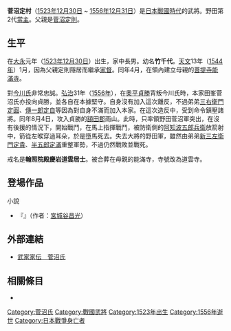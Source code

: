 {{日本武士
|名稱= 菅沼 定村
|圖片名稱= 
|圖片大小= 
|圖片說明= 
|時代= [[日本戰國時代|日本戰國時代]]
|出生日期= [[大永|大永]]元年（[[1523年|1523年]][[12月30日|12月30日]]）
|出生地點= 
|逝世日期= [[弘治_(後奈良天皇)|弘治]]31年12月31日（[[1556年|1556年]][[12月31日|12月31日]]）(33歲)
|逝世地點= 
|假名= 
|羅馬字= 
|幼名= 竹千代
|改名= 
|别名= 新八郎（通稱）
|諡号= 
|神号= 
|戒名= 翰照院殿慶岩道雲居士
|洗禮名= 
|墓所= [[靜岡縣|靜岡縣]][[榛原郡|榛原郡]][[吉田町|吉田町]]的[[能滿寺|能滿寺]]（道雲寺）
|朝廷官位= {{tsl|ja|織部正}}
|幕府職位= 
|主君= [[今川義元|今川義元]]
|藩= 
|氏族= 野田{{tsl|ja|菅沼氏}}
|父母= 父：[[菅沼定則|菅沼定則]]
|養父= 
|養母= 
|兄弟= 弟：[[菅沼定圓|定圓]]、[[菅沼定自|定自]]、[[菅沼定貴|定貴]]、[[菅沼定滿|定滿]]<BR>（關於弟弟有諸種說法）
|姐妹= 妹：[[西鄉正勝|西鄉正勝]]的女兒
|正室= [[松平忠定|松平忠定]]的女兒
|側室= 
|嗣子= '''[[菅沼定盈|定盈]]'''
|嗣女= 
|養子= 
|養女= 
}}
{{japanese|japanese=菅沼 定村|kana=すがぬま さだむら／さだすえ|romaji=Suganema Sadamura / Sadasue}}
'''菅沼定村'''（[[1523年|1523年]][[12月30日|12月30日]] ~ [[1556年|1556年]][[12月31日|12月31日]]）是[[日本戰國時代|日本戰國時代]]的武將。野田{{tsl|ja|菅沼氏}}第2代[[當主|當主]]。父親是[[菅沼定則|菅沼定則]]。

== 生平 ==
在[[大永|大永]]元年（[[1523年|1523年]][[12月30日|12月30日]]）出生，家中長男。幼名'''竹千代'''。[[天文_(後奈良天皇)|天文]]13年（[[1544年|1544年]]）1月，因為父親定則隱居而繼承[[家督|家督]]。同年4月，在領內建立母親的[[菩提寺|菩提寺]][[能滿寺|能滿寺]]。

對[[今川氏|今川氏]]非常忠誠。[[弘治_(後奈良天皇)|弘治]]31年（[[1556年|1556年]]），在[[奧平貞勝|奧平貞勝]]背叛今川氏時，本家田峯菅沼氏亦投向貞勝，並各自在本據堅守。自身沒有加入這次離反，不過弟弟[[菅沼定圓|三右衛門定圓]]、[[菅沼定自|傳一郎定自]]等因為對自身不滿而加入本家。在這次造反中，受到{{tsl|ja|駿府}}命令鎮壓{{tsl|ja|東三河}}諸將。同年8月4日，攻入貞勝的[[額田郡|額田郡]]雨山。此時，只率領野田菅沼軍突出，在沒有後援的情況下，開始戰鬥，在馬上指揮戰鬥，被防衛側的[[阿知波五郎兵衛|阿知波五郎兵衛]]放箭射中，箭從左喉穿過耳朵，於是墮馬死去。失去大將的野田軍，雖然由弟弟[[菅沼定貴|新三左衛門定貴]]、[[菅沼定滿|半五郎定滿]]重整軍勢，不過仍然戰敗並戰死。

戒名是'''翰照院殿慶岩道雲居士'''。被合葬在母親的能滿寺，寺號改為道雲寺。

== 登場作品 ==
;小說
*『{{lang|ja|風は山河より}}』（作者：[[宮城谷昌光|宮城谷昌光]]）

== 外部連結 ==
*[http://www2.harimaya.com/sengoku/html/suganuma.html 武家家伝＿菅沼氏] {{Wayback|url=http://www2.harimaya.com/sengoku/html/suganuma.html |date=20200220062310 }}

== 相關條目 ==
*{{tsl|ja|菅沼氏}}

[[Category:菅沼氏|Category:菅沼氏]]
[[Category:戰國武將|Category:戰國武將]]
[[Category:1523年出生|Category:1523年出生]]
[[Category:1556年逝世|Category:1556年逝世]]
[[Category:日本戰爭身亡者|Category:日本戰爭身亡者]]